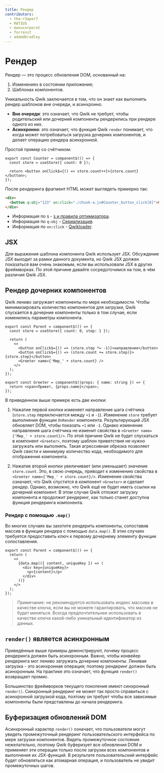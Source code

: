 ```yaml
---
title: Рендер
contributors:
  - the-r3aper7
  - RATIU5
  - manucorporat
  - forresst
  - adamdbradley
---
```


# Рендер

Рендер — это процесс обновления DOM, основанный на:

1. Изменениях в состоянии приложения;
2. Шаблонах компонентов.

Уникальность Qwik заключается в том, что он знает как выполнять рендер шаблонов вне очереди, и асинхронно.

- **Вне очереди**: это означает, что Qwik не требует, чтобы родительский или дочерний компоненты рендерились при рендере одного из них.
- **Асинхронно**: это означает, что функция Qwik `render` понимает, что когда может потребоваться загрузка дочерних компонентов, и делает операцию рендера асинхронной.

Простой пример со счётчиком:

```tsx
export const Counter = component$(() => {
  const store = useStore({ count: 0 });

  return <button onClick$={() => store.count++}>{store.count}</button>;
});
```

После рендеринга фрагмент HTML может выглядеть примерно так:

```html
<div>
  <button q:obj="123" on:click="./chunk-a.js#Counter_button_click[0]">0</button>
</div>
```

- Информация по `$` - [`$` и правила оптимизатора](../../advanced/optimizer/index.mdx).
- Информация по `q:obj` - [Сериализация](../../concepts/resumable/index.mdx).
- Информация по `on:click` - [Qwikloader](../../advanced/qwikloader/index.mdx).

## JSX

Для выражения шаблона компонента Qwik использует JSX. Обсуждение JSX выходит за рамки данного документа, но Qwik JSX должен показаться вам очень знакомым, если вы использовали JSX в других фреймворках. По этой причине давайте сосредоточимся на том, в чём различия Qwik JSX.

## Рендер дочерних компонентов

Qwik лениво загружает компоненты по мере необходимости. Чтобы минимизировать количество компонентов для загрузки, Qwik спускается в дочерние компоненты только в том случае, если изменились параметры компонента.

```tsx
export const Parent = component$(() => {
  const store = useStore({ count: 0, step: 1 });

  return (
    <>
      <button onClick$={() => (store.step *= -1)}>направление</button>
      <button onClick$={() => (store.count += store.step)}>{store.step}</button>
      <Greeter name={'Мир_' + store.count} />
    </>
  );
});

export const Greeter = component$((props: { name: string }) => {
  return <span>Привет, {props.name}</span>;
});
```

В приведенном выше примере есть две кнопки:

1. Нажатие первой кнопки изменяет направление шага счётчика (`store.step` переключается между `+1` и `-1`). Изменение `store` требует выполнения функции `OnRender` компонента. Результирующий JSX обновляет DOM, чтобы показать `+1` или `-1`. Однако изменение направления шага счётчика не изменит свойства в `<Greeter name={'Мир_' + store.count}/>`. По этой причине Qwik не будет спускаться в компонент `<Greeter>`, поэтому шаблон приветствия не нужно загружать или выполнять. Такая агрессивная обрезка позволяет Qwik свести к минимуму количество кода, необходимого для отображения компонента.

2. Нажатие второй кнопки увеличивает (или уменьшает) значение `store.count`. Это, в свою очередь, приводит к изменению свойства в `<Greeter name={'Мир_' + store.count}/>`. Изменение свойства означает, что Qwik спустится в компонент `<Greeter>` и сделает рендер. Однако, возможно, что Qwik ещё не будет иметь ссылки на дочерний компонент. В этом случае Qwik отложит загрузку компонента и продолжит рендеринг, как только станет доступна функция рендеринга компонента.

### Рендер с помощью `.map()`

Во многих случаях вы захотите рендерить компоненты, сопоставив массив в функции рендера с помощью `data.map()`. В этих случаях требуется предоставить ключ к первому дочернему элементу функции сопоставления.

```tsx
export const Parent = component$(() => {
  return (
    <>
      {data.map(({ content, uniqueKey }) => (
        <div key={uniqueKey}>
          <p>{content}</p>
        </div>
      ))}
    </>
  );
});
```

> Примечание: не рекомендуется использовать индекс массива в качестве ключа, если вы не можете гарантировать, что массив не будет меняться. Всегда предпочтительнее использовать в качестве ключа какой-либо уникальный идентификатор из данных.

## `render()` является асинхронным

Приведённые выше примеры демонстрируют, почему процесс рендеринга должен быть асинхронным. Важно, чтобы конвейер рендеринга мог лениво загружать дочерние компоненты. Ленивая загрузка - это асинхронная операция; поэтому рендеринг должен быть асинхронным. На практике это означает, что функция `render()` возвращает промис.

Большинство фреймворков текущего поколения имеют синхронный `render()`. Синхронный рендеринг не может так просто справиться с асинхронной загрузкой кода, поэтому он требует чтобы все зависимые компоненты были представлены до начала рендеринга.

## Буферизация обновлений DOM

Асинхронный характер `render()` означает, что пользователи могут увидеть промежуточный рендеринг пользовательского интерфейса по мере загрузки компонентов. Видеть промежуточное состояние нежелательно, поэтому Qwik буферизует все обновления DOM и применяет эти операции только после загрузки всех компонентов и выполнения их JSX-функций. В результате пользовательский интерфейс будет обновляться как атомарная операция, и пользователь не увидит промежуточных шагов.
